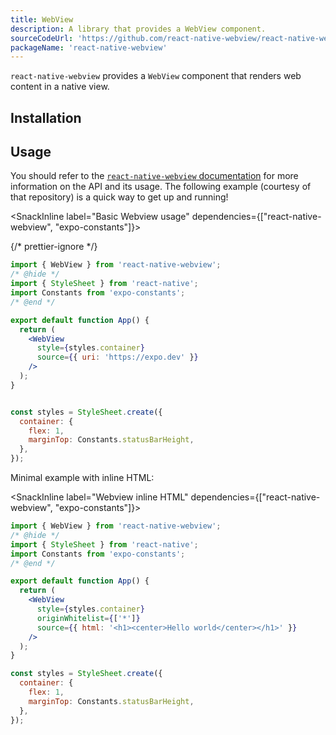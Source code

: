 ```yaml
---
title: WebView
description: A library that provides a WebView component.
sourceCodeUrl: 'https://github.com/react-native-webview/react-native-webview'
packageName: 'react-native-webview'
---
```



`react-native-webview` provides a `WebView` component that renders web content in a native view.

<PlatformsSection android emulator ios simulator />

## Installation

<APIInstallSection href="https://github.com/react-native-webview/react-native-webview/blob/master/docs/Getting-Started.md#react-native-webview-getting-started-guide" />

## Usage

You should refer to the [`react-native-webview` documentation](https://github.com/react-native-webview/react-native-webview/blob/master/docs/Guide.md#react-native-webview-guide) for more information on the API and its usage. The following example (courtesy of that repository) is a quick way to get up and running!

<SnackInline label="Basic Webview usage" dependencies={["react-native-webview", "expo-constants"]}>

{/* prettier-ignore */}
```jsx
import { WebView } from 'react-native-webview';
/* @hide */
import { StyleSheet } from 'react-native';
import Constants from 'expo-constants';
/* @end */

export default function App() {
  return (
    <WebView
      style={styles.container}
      source={{ uri: 'https://expo.dev' }}
    />
  );
}


const styles = StyleSheet.create({
  container: {
    flex: 1,
    marginTop: Constants.statusBarHeight,
  },
});

```

</SnackInline>

Minimal example with inline HTML:

<SnackInline label="Webview inline HTML" dependencies={["react-native-webview", "expo-constants"]}>

```jsx
import { WebView } from 'react-native-webview';
/* @hide */
import { StyleSheet } from 'react-native';
import Constants from 'expo-constants';
/* @end */

export default function App() {
  return (
    <WebView
      style={styles.container}
      originWhitelist={['*']}
      source={{ html: '<h1><center>Hello world</center></h1>' }}
    />
  );
}

const styles = StyleSheet.create({
  container: {
    flex: 1,
    marginTop: Constants.statusBarHeight,
  },
});
```

</SnackInline>
